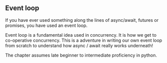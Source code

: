 ## Event loop

If you have ever used something along the lines of async/await, futures or promises, you have used an event loop.

Event loop is a fundamental idea used in concurrency. It is how we get to co-operative concurrency. This is a adventure in writing our own event loop from scratch to understand how async / await really works underneath!

The chapter assumes late beginner to intermediate proficiency in python.

